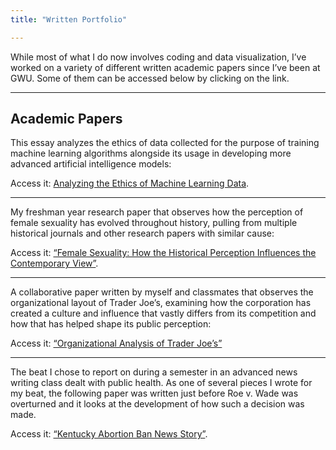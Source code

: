 ```yaml
---
title: "Written Portfolio"

---
```


While most of what I do now involves coding and data visualization, I've worked on a variety of different written academic papers since I've been at GWU. Some of them can be accessed below by clicking on the link. 

---

## Academic Papers

This essay analyzes the ethics of data collected for the purpose of training machine learning algorithms alongside its usage in developing more advanced artificial intelligence models: 

Access it: [Analyzing the Ethics of Machine Learning Data](<audioset_paper.pdf>). 

---

My freshman year research paper that observes how the perception of female sexuality has evolved throughout history, pulling from multiple historical journals and other research papers with similar cause:

Access it: ["Female Sexuality: 
How the Historical Perception Influences the Contemporary View"](<https://docs.google.com/document/d/1PU2isaP_yhn561FKpj-Sz8lZA7hOz0k6RszMM9OOVfQ/edit?usp=sharin>). 


--- 

A collaborative paper written by myself and classmates that observes the organizational layout of Trader Joe's, examining how the corporation has created a culture and influence that vastly differs from its competition and how that has helped shape its public perception:

Access it: ["Organizational Analysis of Trader Joe's"](<https://docs.google.com/document/d/1FydmN7Ac6h12lz5fja2o5--BydKf5OnB98IBnp3zDno/edit?usp=sharing>)


--- 

The beat I chose to report on during a semester in an advanced news writing class dealt with public health. 
As one of several pieces I wrote for my beat, the following paper was written just before Roe v. Wade was overturned and it looks at the development of how such a decision was made. 

Access it: ["Kentucky Abortion Ban News Story"](<https://docs.google.com/document/d/1l4Haofr5YlLxGMBhDI7sjdAsdgadbXElRpyrH2vZYf0/edit?usp=sharing>). 



